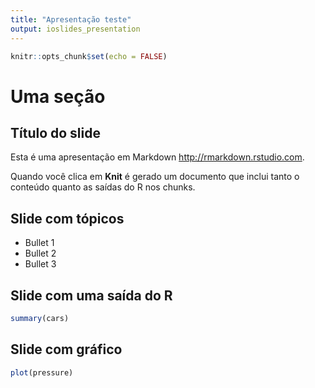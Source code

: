 ```yaml
---
title: "Apresentação teste"
output: ioslides_presentation
---
```


```r
knitr::opts_chunk$set(echo = FALSE)
```

# Uma seção

## Título do slide

Esta é uma apresentação em Markdown <http://rmarkdown.rstudio.com>.

Quando você clica em **Knit** é gerado um documento que inclui tanto o conteúdo quanto as saídas do R nos chunks.

## Slide com tópicos

- Bullet 1
- Bullet 2
- Bullet 3

## Slide com uma saída do R 

```r
summary(cars)
```

## Slide com gráfico 

```r
plot(pressure)
```

